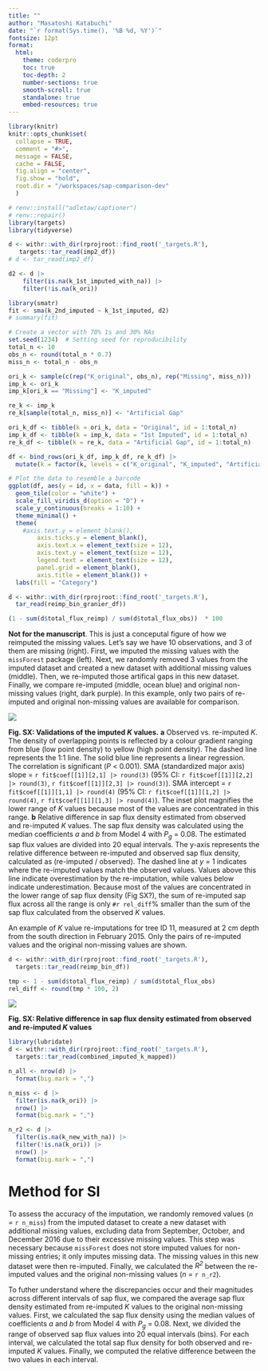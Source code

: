 ```yaml
---
title: ""
author: "Masatoshi Katabuchi"
date: "`r format(Sys.time(), '%B %d, %Y')`"
fontsize: 12pt
format:
  html:
    theme: coderpro
    toc: true
    toc-depth: 2
    number-sections: true
    smooth-scroll: true
    standalone: true
    embed-resources: true
---
```


```r
library(knitr)
knitr::opts_chunk$set(
  collapse = TRUE,
  comment = "#>",
  message = FALSE,
  cache = FALSE,
  fig.align = "center",
  fig.show = "hold",
  root.dir = "/workspaces/sap-comparison-dev"
  )
```
```r
# renv::install("adletaw/captioner")
# renv::repair()
library(targets)
library(tidyverse)
```

```r
d <- withr::with_dir(rprojroot::find_root('_targets.R'),
   targets::tar_read(imp2_df))
# d <- tar_read(imp2_df)

d2 <- d |>
    filter(is.na(k_1st_imputed_with_na)) |>
    filter(!is.na(k_ori))

library(smatr)
fit <- sma(k_2nd_imputed ~ k_1st_imputed, d2)
# summary(fit)
```


```r
# Create a vector with 70% 1s and 30% NAs
set.seed(1234)  # Setting seed for reproducibility
total_n <- 10
obs_n <- round(total_n * 0.7)
miss_n <- total_n - obs_n

ori_k <- sample(c(rep("K_original", obs_n), rep("Missing", miss_n)))
imp_k <- ori_k
imp_k[ori_k == "Missing"] <- "K_imputed"

re_k <- imp_k
re_k[sample(total_n, miss_n)] <- "Artificial Gap"

ori_k_df <- tibble(k = ori_k, data = "Original", id = 1:total_n)
imp_k_df <- tibble(k = imp_k, data = "1st Imputed", id = 1:total_n)
re_k_df <- tibble(k = re_k, data = "Artificial Gap", id = 1:total_n)

df <- bind_rows(ori_k_df, imp_k_df, re_k_df) |>
  mutate(k = factor(k, levels = c("K_original", "K_imputed", "Artificial Gap", "Missing")))

# Plot the data to resemble a barcode
ggplot(df, aes(y = id, x = data, fill = k)) +
  geom_tile(color = "white") +
  scale_fill_viridis_d(option = "D") +
  scale_y_continuous(breaks = 1:10) +
  theme_minimal() +
  theme(
    #axis.text.y = element_blank(),
        axis.ticks.y = element_blank(),
        axis.text.x = element_text(size = 12),
        axis.text.y = element_text(size = 12),
        legend.text = element_text(size = 12),
        panel.grid = element_blank(),
        axis.title = element_blank()) +
  labs(fill = "Category")
```

```r
d <- withr::with_dir(rprojroot::find_root('_targets.R'),
  tar_read(reimp_bin_granier_df))

(1 - sum(d$total_flux_reimp) / sum(d$total_flux_obs))  * 100
```

**Not for the manuscript**.
This is just a conceputal figure of how we reimputed the missing values.
Let's say we have 10 observations, and 3 of them are missing (right).
First, we imputed the missing values with the `missForest` package (left).
Next, we randomly removed 3 values from the imputed dataset and created a new dataset with additional missing values (middle).
Then, we re-imputed those artifical gaps in this new dataset.
Finally, we compare re-imputed (middle, ocean blue) and original non-missing values (right, dark purple).
In this example, only two pairs of re-imputed and original non-missing values are available for comparison.


![](`r paste0("file://", here::here("figs/imp_r2_comb.png"))`)

**Fig. SX: Validations of the imputed *K* values.**
**a** Observed vs. re-imputed *K*.
The density of overlapping points is reflected by a colour gradient ranging from blue (low point density) to yellow (high point density).
The dashed line represents the 1:1 line.
The solid blue line represents a linear regression.
The correlation is significant (*P* < 0.001).
SMA (standardized major axis) slope = `r fit$coef[[1]][2,1] |> round(3)` (95% CI: `r fit$coef[[1]][2,2] |> round(3)`, `r fit$coef[[1]][2,3] |> round(3)`).
SMA intercept = `r fit$coef[[1]][1,1] |> round(4)` (95% CI: `r fit$coef[[1]][1,2] |> round(4)`, `r fit$coef[[1]][1,3] |> round(4)`).
The inset plot magnifies the lower range of *K* values because most of the values are concentrated in this range.
**b** Relative difference in sap flux density estimated from observed and re-imputed *K* values.
The sap flux density was calculated using the median coefficients *a* and *b* from Model 4 with *P~g~* = 0.08.
The estimated sap flux values are divided into 20 equal intervals.
The y-axis represents the relative difference between re-imputed and observed sap flux density, calculated as (re-imputed / observed).
The dashed line at *y* = 1 indicates where the re-imputed values match the observed values.
Values above this line indicate overestimation by the re-imputation, while values below indicate underestimation.
Because most of the values are concentrated in the lower range of sap flux density (Fig SX?), the sum of re-imputed sap flux across all the range is only `#r rel_diff`% smaller than the sum of the sap flux calculated from the observed *K* values.

An example of *K* value re-imputations for tree ID 11, measured at 2 cm depth from the south direction in February 2015.
Only the pairs of re-imputed values and the original non-missing values are shown.

```r
d <- withr::with_dir(rprojroot::find_root('_targets.R'),
  targets::tar_read(reimp_bin_df))

tmp <- 1 - sum(d$total_flux_reimp) / sum(d$total_flux_obs)
rel_diff <- round(tmp * 100, 2)
```

![](`r paste0("file://", here::here("figs/reimp_bin_bar.png"))`)

**Fig. SX: Relative difference in sap flux density estimated from observed and re-imputed *K* values**


```r
library(lubridate)
d <- withr::with_dir(rprojroot::find_root('_targets.R'),
  targets::tar_read(combined_imputed_k_mapped))

n_all <- nrow(d) |>
  format(big.mark = ",")

n_miss <- d |>
  filter(is.na(k_ori)) |>
  nrow() |>
  format(big.mark = ",")

n_r2 <- d |>
  filter(is.na(k_new_with_na)) |>
  filter(!is.na(k_ori)) |>
  nrow() |>
  format(big.mark = ",")
```

# Method for SI

To assess the accuracy of the imputation, we randomly removed values (*n* = `r n_miss`) from the imputed dataset to create a new dataset with additional missing values, excluding data from September, October, and December 2016 due to their excessive missing values.
This step was necessary because `missForest` does not store imputed values for non-missing entries; it only imputes missing data.
The missing values in this new dataset were then re-imputed.
Finally, we calculated the *R^2^* between the re-imputed values and the original non-missing values (*n* = `r n_r2`).

To futher understand where the discrepancies occur and their magnitudes across different intervals of sap flux, we compared the average sap flux density estimated from re-imputed *K* values to the original non-missing values.
First, we calculated the sap flux density using the median values of coefficients *a* and *b* from Model 4 with *P~g~* = 0.08.
Next, we divided the range of observed sap flux values into 20 equal intervals (bins).
For each interval, we calculated the total sap flux density for both observed and re-imputed *K* values.
Finally, we computed the relative difference between the two values in each interval.
